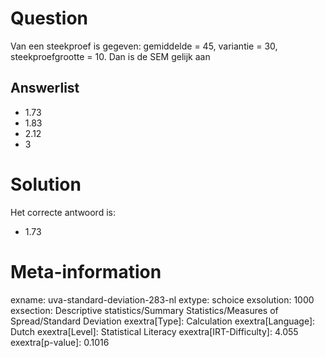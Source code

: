 Question
========

Van een steekproef is gegeven: gemiddelde = 45, variantie = 30,
steekproefgrootte = 10. Dan is de SEM gelijk aan

Answerlist
----------

* 1.73
* 1.83
* 2.12
* 3

Solution
========

Het correcte antwoord is: 

* 1.73

Meta-information
================
exname: uva-standard-deviation-283-nl
extype: schoice
exsolution: 1000
exsection: Descriptive statistics/Summary Statistics/Measures of Spread/Standard Deviation
exextra[Type]: Calculation
exextra[Language]: Dutch
exextra[Level]: Statistical Literacy
exextra[IRT-Difficulty]: 4.055
exextra[p-value]: 0.1016
